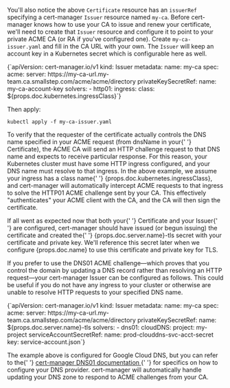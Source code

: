 You'll also notice the above `Certificate` resource has an `issuerRef`
specifying a cert-manager `Issuer` resource named `my-ca`.
Before cert-manager knows how to use your CA
to issue and renew your certificate, we'll need to create
that `Issuer` resource and configure it to point
to your private ACME CA (or RA if you've configured one).
Create `my-ca-issuer.yaml` and fill in the CA URL with your own.
The `Issuer` will keep an account key in a Kubernetes secret
which is configurable here as well.

<CodeBlock autoCopy language="yaml">
  {`apiVersion: cert-manager.io/v1
kind: Issuer
metadata:
  name: my-ca
spec:
  acme:
    server: https://my-ca-url.my-team.ca.smallstep.com/acme/acme/directory
    privateKeySecretRef:
      name: my-ca-account-key
    solvers:
    - http01:
        ingress:
          class: ${props.doc.kubernetes.ingressClass}`}
</CodeBlock>

Then apply:

```shell
kubectl apply -f my-ca-issuer.yaml
```

<p>
  To verify that the requester of the certificate actually controls the DNS name
  specified in your ACME request (from <inlineCode>dnsName</inlineCode> in your{' '}
  <inlineCode>Certificate</inlineCode>), the ACME CA will send an HTTP challenge
  request to that DNS name and expects to receive particular response. For this
  reason, your Kubernetes cluster must have some HTTP ingress configured, and
  your DNS name must resolve to that ingress. In the above example, we assume
  your ingress has a class name{' '}
  <inlineCode>{props.doc.kubernetes.ingressClass}</inlineCode>, and
  cert-manager will automatically intercept ACME requests to that ingress to
  solve the HTTP01 ACME challenge sent by your CA. This effectively
  "authenticates" your ACME client with the CA, and the CA will then sign the
  certificate.
</p>

<p>
  If all went as expected now that both your{' '}
  <inlineCode>Certificate</inlineCode> and your <inlineCode>Issuer</inlineCode>{' '}
  are configured, cert-manager should have issued (or begun issuing) the
  certificate and created the{' '}
  <inlineCode>{props.doc.server.name}-tls</inlineCode> secret with your
  certificate and private key. We'll reference this secret later when we
  configure {props.doc.name} to use this certificate and private key for TLS.
</p>

<Aside>
<p>
  If you prefer to use the DNS01 ACME challenge—which proves that you control
  the domain by updating a DNS record rather than resolving an HTTP request—your
  cert-manager <inlineCode>Issuer</inlineCode> can be configured as follows.
  This could be useful if you do not have any ingress to your cluster or
  otherwise are unable to resolve HTTP requests to your specified DNS name.
</p>

<CodeBlock autoCopy language="yaml">
  {`apiVersion: cert-manager.io/v1
kind: Issuer
metadata:
  name: my-ca
spec:
  acme:
    server: https://my-ca-url.my-team.ca.smallstep.com/acme/acme/directory
    privateKeySecretRef:
      name: ${props.doc.server.name}-tls
    solvers:
    - dns01:
        cloudDNS:
          project: my-project
          serviceAccountSecretRef:
            name: prod-clouddns-svc-acct-secret
            key: service-account.json`}
</CodeBlock>

<p>
  The example above is configured for Google Cloud DNS, but you can refer to the{' '}
  <a href="https://cert-manager.io/docs/configuration/acme/dns01/">
    cert-manager DNS01 documentation
  </a>{' '}
  for specifics on how to configure your DNS provider. cert-manager will
  automatically handle updating your DNS zone to respond to ACME challenges from
  your CA.
</p>
</Aside>
